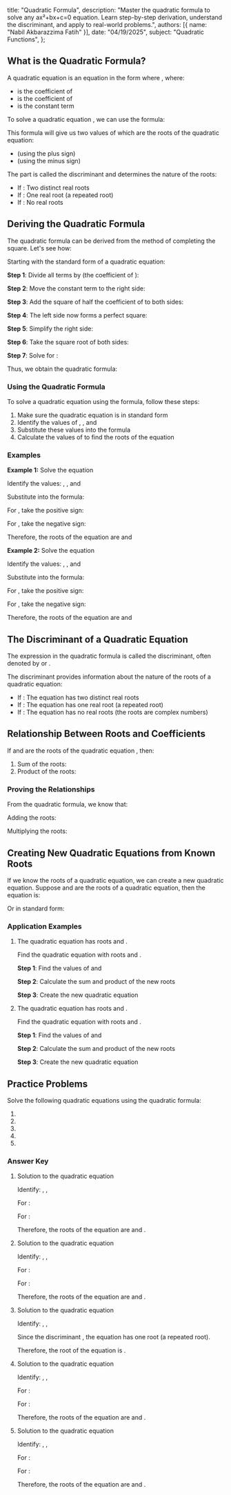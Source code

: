   title: "Quadratic Formula",
  description: "Master the quadratic formula to solve any ax²+bx+c=0 equation. Learn step-by-step derivation, understand the discriminant, and apply to real-world problems.",
  authors: [{ name: "Nabil Akbarazzima Fatih" }],
  date: "04/19/2025",
  subject: "Quadratic Functions",
};

## What is the Quadratic Formula?

A quadratic equation is an equation in the form <InlineMath math="ax^2 + bx + c = 0" /> where <InlineMath math="a \neq 0" />, where:

- <InlineMath math="a" /> is the coefficient of <InlineMath math="x^2" />
- <InlineMath math="b" /> is the coefficient of <InlineMath math="x" />
- <InlineMath math="c" /> is the constant term

To solve a quadratic equation <InlineMath math="ax^2 + bx + c = 0" />, we can use the formula:

<BlockMath math="x = \frac{-b \pm \sqrt{b^2 - 4ac}}{2a}" />

This formula will give us two values of <InlineMath math="x" /> which are the roots of the quadratic equation:

- <InlineMath math="x_1 = \frac{-b + \sqrt{b^2 - 4ac}}{2a}" /> (using the plus sign)
- <InlineMath math="x_2 = \frac{-b - \sqrt{b^2 - 4ac}}{2a}" /> (using the minus sign)

The part <InlineMath math="b^2 - 4ac" /> is called the discriminant and determines the nature of the roots:

- If <InlineMath math="b^2 - 4ac > 0" />: Two distinct real roots
- If <InlineMath math="b^2 - 4ac = 0" />: One real root (a repeated root)
- If <InlineMath math="b^2 - 4ac < 0" />: No real roots

## Deriving the Quadratic Formula

The quadratic formula can be derived from the method of completing the square. Let's see how:

Starting with the standard form of a quadratic equation:

<BlockMath math="ax^2 + bx + c = 0" />

**Step 1**: Divide all terms by <InlineMath math="a" /> (the coefficient of <InlineMath math="x^2" />):

<BlockMath math="x^2 + \frac{b}{a}x + \frac{c}{a} = 0" />

**Step 2**: Move the constant term to the right side:

<BlockMath math="x^2 + \frac{b}{a}x = -\frac{c}{a}" />

**Step 3**: Add the square of half the coefficient of <InlineMath math="x" /> to both sides:

<BlockMath math="x^2 + \frac{b}{a}x + \frac{b^2}{4a^2} = -\frac{c}{a} + \frac{b^2}{4a^2}" />

**Step 4**: The left side now forms a perfect square:

<BlockMath math="\left(x + \frac{b}{2a}\right)^2 = \frac{b^2}{4a^2} - \frac{c}{a}" />

**Step 5**: Simplify the right side:

<BlockMath math="\left(x + \frac{b}{2a}\right)^2 = \frac{b^2 - 4ac}{4a^2}" />

**Step 6**: Take the square root of both sides:

<BlockMath math="x + \frac{b}{2a} = \pm\frac{\sqrt{b^2 - 4ac}}{2a}" />

**Step 7**: Solve for <InlineMath math="x" />:

<BlockMath math="x = -\frac{b}{2a} \pm \frac{\sqrt{b^2 - 4ac}}{2a} = \frac{-b \pm \sqrt{b^2 - 4ac}}{2a}" />

Thus, we obtain the quadratic formula:

<BlockMath math="x = \frac{-b \pm \sqrt{b^2 - 4ac}}{2a}" />

### Using the Quadratic Formula

To solve a quadratic equation using the formula, follow these steps:

1. Make sure the quadratic equation is in standard form <InlineMath math="ax^2 + bx + c = 0" />
2. Identify the values of <InlineMath math="a" />, <InlineMath math="b" />, and <InlineMath math="c" />
3. Substitute these values into the formula <InlineMath math="x = \frac{-b \pm \sqrt{b^2 - 4ac}}{2a}" />
4. Calculate the values of <InlineMath math="x" /> to find the roots of the equation

### Examples

**Example 1:** Solve the equation <InlineMath math="x^2 + 5x + 6 = 0" />

Identify the values: <InlineMath math="a = 1" />, <InlineMath math="b = 5" />, and <InlineMath math="c = 6" />

Substitute into the formula:

<BlockMath math="x = \frac{-5 \pm \sqrt{5^2 - 4 \cdot 1 \cdot 6}}{2 \cdot 1} = \frac{-5 \pm \sqrt{25 - 24}}{2} = \frac{-5 \pm \sqrt{1}}{2} = \frac{-5 \pm 1}{2}" />

For <InlineMath math="x_1" />, take the positive sign:

<BlockMath math="x_1 = \frac{-5 + 1}{2} = \frac{-4}{2} = -2" />

For <InlineMath math="x_2" />, take the negative sign:

<BlockMath math="x_2 = \frac{-5 - 1}{2} = \frac{-6}{2} = -3" />

Therefore, the roots of the equation are <InlineMath math="x_1 = -2" /> and <InlineMath math="x_2 = -3" />

**Example 2:** Solve the equation <InlineMath math="2x^2 - 7x + 3 = 0" />

Identify the values: <InlineMath math="a = 2" />, <InlineMath math="b = -7" />, and <InlineMath math="c = 3" />

Substitute into the formula:

<BlockMath math="x = \frac{-(-7) \pm \sqrt{(-7)^2 - 4 \cdot 2 \cdot 3}}{2 \cdot 2} = \frac{7 \pm \sqrt{49 - 24}}{4} = \frac{7 \pm \sqrt{25}}{4} = \frac{7 \pm 5}{4}" />

For <InlineMath math="x_1" />, take the positive sign:

<BlockMath math="x_1 = \frac{7 + 5}{4} = \frac{12}{4} = 3" />

For <InlineMath math="x_2" />, take the negative sign:

<BlockMath math="x_2 = \frac{7 - 5}{4} = \frac{2}{4} = \frac{1}{2}" />

Therefore, the roots of the equation are <InlineMath math="x_1 = 3" /> and <InlineMath math="x_2 = \frac{1}{2}" />

## The Discriminant of a Quadratic Equation

The expression <InlineMath math="b^2 - 4ac" /> in the quadratic formula is called the discriminant, often denoted by <InlineMath math="D" /> or <InlineMath math="\Delta" />.

The discriminant provides information about the nature of the roots of a quadratic equation:

- If <InlineMath math="D > 0" />: The equation has two distinct real roots
- If <InlineMath math="D = 0" />: The equation has one real root (a repeated root)
- If <InlineMath math="D < 0" />: The equation has no real roots (the roots are complex numbers)

## Relationship Between Roots and Coefficients

If <InlineMath math="x_1" /> and <InlineMath math="x_2" /> are the roots of the quadratic equation <InlineMath math="ax^2 + bx + c = 0" />, then:

1. Sum of the roots: <InlineMath math="x_1 + x_2 = -\frac{b}{a}" />
2. Product of the roots: <InlineMath math="x_1 \cdot x_2 = \frac{c}{a}" />

### Proving the Relationships

From the quadratic formula, we know that:

<BlockMath math="x_1 = \frac{-b + \sqrt{b^2 - 4ac}}{2a} \quad \text{and} \quad x_2 = \frac{-b - \sqrt{b^2 - 4ac}}{2a}" />

Adding the roots:

<BlockMath math="x_1 + x_2 = \frac{-b + \sqrt{b^2 - 4ac}}{2a} + \frac{-b - \sqrt{b^2 - 4ac}}{2a} = \frac{-2b}{2a} = -\frac{b}{a}" />

Multiplying the roots:

<BlockMath math="x_1 \cdot x_2 = \frac{-b + \sqrt{b^2 - 4ac}}{2a} \cdot \frac{-b - \sqrt{b^2 - 4ac}}{2a} = \frac{b^2 - (\sqrt{b^2 - 4ac})^2}{4a^2} = \frac{b^2 - (b^2 - 4ac)}{4a^2} = \frac{4ac}{4a^2} = \frac{c}{a}" />

## Creating New Quadratic Equations from Known Roots

If we know the roots of a quadratic equation, we can create a new quadratic equation. Suppose <InlineMath math="p" /> and <InlineMath math="q" /> are the roots of a quadratic equation, then the equation is:

<BlockMath math="(x - p)(x - q) = 0" />

Or in standard form:

<BlockMath math="x^2 - (p+q)x + pq = 0" />

### Application Examples

1. The quadratic equation <InlineMath math="x^2 + 4x + 3 = 0" /> has roots <InlineMath math="p" /> and <InlineMath math="q" />.

   Find the quadratic equation with roots <InlineMath math="2p" /> and <InlineMath math="2q" />.

   **Step 1**: Find the values of <InlineMath math="p + q" /> and <InlineMath math="p \cdot q" />

   <div className="flex flex-col gap-4">
     <BlockMath math="p + q = -\frac{b}{a} = -\frac{4}{1} = -4" />
     <BlockMath math="p \cdot q = \frac{c}{a} = \frac{3}{1} = 3" />
   </div>

   **Step 2**: Calculate the sum and product of the new roots

   <div className="flex flex-col gap-4">
     <BlockMath math="2p + 2q = 2(p + q) = 2(-4) = -8" />
     <BlockMath math="2p \cdot 2q = 4(p \cdot q) = 4 \cdot 3 = 12" />
   </div>

   **Step 3**: Create the new quadratic equation

   <div className="flex flex-col gap-4">
     <BlockMath math="x^2 - (-8)x + 12 = 0" />
     <BlockMath math="x^2 + 8x + 12 = 0" />
   </div>

2. The quadratic equation <InlineMath math="x^2 + 4x - 21 = 0" /> has roots <InlineMath math="p" /> and <InlineMath math="q" />.

   Find the quadratic equation with roots <InlineMath math="\frac{1}{2p}" /> and <InlineMath math="\frac{1}{2q}" />.

   **Step 1**: Find the values of <InlineMath math="p + q" /> and <InlineMath math="p \cdot q" />

   <div className="flex flex-col gap-4">
     <BlockMath math="p + q = -\frac{b}{a} = -\frac{4}{1} = -4" />
     <BlockMath math="p \cdot q = \frac{c}{a} = \frac{-21}{1} = -21" />
   </div>

   **Step 2**: Calculate the sum and product of the new roots

   <div className="flex flex-col gap-4">
     <BlockMath math="\frac{1}{2p} + \frac{1}{2q} = \frac{1}{2} \left(\frac{q + p}{pq}\right) = \frac{1}{2} \cdot \frac{-4}{-21} = \frac{1}{2} \cdot \frac{4}{21} = \frac{4}{42} = \frac{2}{21}" />
     <BlockMath math="\frac{1}{2p} \cdot \frac{1}{2q} = \frac{1}{4pq} = \frac{1}{4 \cdot (-21)} = \frac{1}{-84} = -\frac{1}{84}" />
   </div>

   **Step 3**: Create the new quadratic equation

   <BlockMath math="x^2 - \frac{4}{21}x - \frac{1}{84} = 0" />

## Practice Problems

Solve the following quadratic equations using the quadratic formula:

1. <InlineMath math="x^2 + 5x + 6 = 0" />
2. <InlineMath math="2x^2 + 6x + 3 = 0" />
3. <InlineMath math="6x^2 + 2x + \frac{1}{6} = 0" />
4. <InlineMath math="\frac{1}{2}x^2 + 4x + 6 = 0" />
5. <InlineMath math="\frac{2}{3}x^2 + 2x - 12 = 0" />

### Answer Key

1. Solution to the quadratic equation <InlineMath math="x^2 + 5x + 6 = 0" />

   Identify: <InlineMath math="a = 1" />, <InlineMath math="b = 5" />, <InlineMath math="c = 6" />

   <div className="flex flex-col gap-4">
     <BlockMath math="x_{1,2} = \frac{-5 \pm \sqrt{5^2 - 4 \cdot 1 \cdot 6}}{2 \cdot 1}" />
     <BlockMath math="= \frac{-5 \pm \sqrt{25 - 24}}{2}" />
     <BlockMath math="= \frac{-5 \pm \sqrt{1}}{2}" />
     <BlockMath math="= \frac{-5 \pm 1}{2}" />
   </div>

   For <InlineMath math="x_1" />:

   <BlockMath math="x_1 = \frac{-5 + 1}{2} = \frac{-4}{2} = -2" />

   For <InlineMath math="x_2" />:

   <BlockMath math="x_2 = \frac{-5 - 1}{2} = \frac{-6}{2} = -3" />

   Therefore, the roots of the equation are <InlineMath math="x_1 = -2" /> and <InlineMath math="x_2 = -3" />.

2. Solution to the quadratic equation <InlineMath math="2x^2 + 6x + 3 = 0" />

   Identify: <InlineMath math="a = 2" />, <InlineMath math="b = 6" />, <InlineMath math="c = 3" />

   <div className="flex flex-col gap-4">
     <BlockMath math="x_{1,2} = \frac{-6 \pm \sqrt{6^2 - 4 \cdot 2 \cdot 3}}{2 \cdot 2}" />
     <BlockMath math="= \frac{-6 \pm \sqrt{36 - 24}}{4}" />
     <BlockMath math="= \frac{-6 \pm \sqrt{12}}{4}" />
     <BlockMath math="= \frac{-6 \pm 2\sqrt{3}}{4}" />
     <BlockMath math="= \frac{-3 \pm \sqrt{3}}{2}" />
   </div>

   For <InlineMath math="x_1" />:

   <BlockMath math="x_1 = \frac{-3 + \sqrt{3}}{2}" />

   For <InlineMath math="x_2" />:

   <BlockMath math="x_2 = \frac{-3 - \sqrt{3}}{2}" />

   Therefore, the roots of the equation are <InlineMath math="x_1 = \frac{-3 + \sqrt{3}}{2}" /> and <InlineMath math="x_2 = \frac{-3 - \sqrt{3}}{2}" />.

3. Solution to the quadratic equation <InlineMath math="6x^2 + 2x + \frac{1}{6} = 0" />

   Identify: <InlineMath math="a = 6" />, <InlineMath math="b = 2" />, <InlineMath math="c = \frac{1}{6}" />

   <div className="flex flex-col gap-4">
     <BlockMath math="x_{1,2} = \frac{-2 \pm \sqrt{2^2 - 4 \cdot 6 \cdot \frac{1}{6}}}{2 \cdot 6}" />
     <BlockMath math="= \frac{-2 \pm \sqrt{4 - 4}}{12}" />
     <BlockMath math="= \frac{-2 \pm 0}{12}" />
     <BlockMath math="= \frac{-2}{12} = -\frac{1}{6}" />
   </div>

   Since the discriminant <InlineMath math="b^2 - 4ac = 0" />, the equation has one root (a repeated root).

   Therefore, the root of the equation is <InlineMath math="x_1 = x_2 = -\frac{1}{6}" />.

4. Solution to the quadratic equation <InlineMath math="\frac{1}{2}x^2 + 4x + 6 = 0" />

   Identify: <InlineMath math="a = \frac{1}{2}" />, <InlineMath math="b = 4" />, <InlineMath math="c = 6" />

   <div className="flex flex-col gap-4">
     <BlockMath math="x_{1,2} = \frac{-4 \pm \sqrt{4^2 - 4 \cdot \frac{1}{2} \cdot 6}}{2 \cdot \frac{1}{2}}" />
     <BlockMath math="= \frac{-4 \pm \sqrt{16 - 12}}{1}" />
     <BlockMath math="= \frac{-4 \pm \sqrt{4}}{1}" />
     <BlockMath math="= -4 \pm 2" />
   </div>

   For <InlineMath math="x_1" />:

   <BlockMath math="x_1 = -4 + 2 = -2" />

   For <InlineMath math="x_2" />:

   <BlockMath math="x_2 = -4 - 2 = -6" />

   Therefore, the roots of the equation are <InlineMath math="x_1 = -2" /> and <InlineMath math="x_2 = -6" />.

5. Solution to the quadratic equation <InlineMath math="\frac{2}{3}x^2 + 2x - 12 = 0" />

   Identify: <InlineMath math="a = \frac{2}{3}" />, <InlineMath math="b = 2" />, <InlineMath math="c = -12" />

   <div className="flex flex-col gap-4">
     <BlockMath math="x_{1,2} = \frac{-2 \pm \sqrt{2^2 - 4 \cdot \frac{2}{3} \cdot (-12)}}{2 \cdot \frac{2}{3}}" />
     <BlockMath math="= \frac{-2 \pm \sqrt{4 + 32}}{4/3}" />
     <BlockMath math="= \frac{-2 \pm \sqrt{36}}{4/3}" />
     <BlockMath math="= \frac{-2 \pm 6}{4/3}" />
     <BlockMath math="= \frac{3(-2 \pm 6)}{4}" />
   </div>

   For <InlineMath math="x_1" />:

   <BlockMath math="x_1 = \frac{3(-2 + 6)}{4} = \frac{3 \cdot 4}{4} = 3" />

   For <InlineMath math="x_2" />:

   <BlockMath math="x_2 = \frac{3(-2 - 6)}{4} = \frac{3 \cdot (-8)}{4} = -6" />

   Therefore, the roots of the equation are <InlineMath math="x_1 = 3" /> and <InlineMath math="x_2 = -6" />.
